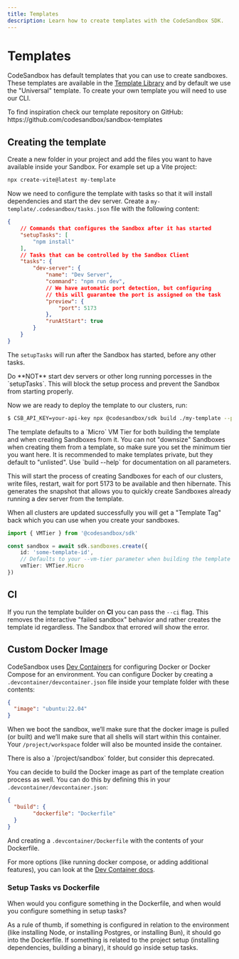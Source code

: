 ```yaml
---
title: Templates
description: Learn how to create templates with the CodeSandbox SDK.
---
```



# Templates

CodeSandbox has default templates that you can use to create sandboxes. These templates are available in the [Template Library](/sdk/template-library) and by default we use the "Universal" template. To create your own template you will need to use our CLI.

<Callout>
To find inspiration check our template repository on GitHub: https://github.com/codesandbox/sandbox-templates
</Callout>

## Creating the template

Create a new folder in your project and add the files you want to have available inside your Sandbox. For example set up a Vite project:

```sh
npx create-vite@latest my-template
```

Now we need to configure the template with tasks so that it will install dependencies and start the dev server. Create a `my-template/.codesandbox/tasks.json` file with the following content:

```json
{
    // Commands that configures the Sandbox after it has started
    "setupTasks": [
        "npm install"
    ],
    // Tasks that can be controlled by the Sandbox Client
    "tasks": {
        "dev-server": {
            "name": "Dev Server",
            "command": "npm run dev",
            // We have automatic port detection, but configuring
            // this will guarantee the port is assigned on the task
            "preview": {
                "port": 5173
            },
            "runAtStart": true
        }
    }
}
```

The `setupTasks` will run after the Sandbox has started, before any other tasks.

<Callout>
Do **NOT** start dev servers or other long running porcesses in the `setupTasks`. This will block the setup process and prevent the Sandbox from starting properly.
</Callout>

Now we are ready to deploy the template to our clusters, run:

```bash
$ CSB_API_KEY=your-api-key npx @codesandbox/sdk build ./my-template --privacy private --vm-tier Nano --vm-build-tier Micro --ports 5173
```

<Callout>
The template defaults to a `Micro` VM Tier for both building the template and when creating Sandboxes from it. You can not "downsize" Sandboxes when creating them from a template, so make sure you set the minimum tier you want here. It is recommended to make templates private, but they default to "unlisted". Use `build --help` for documentation on all parameters.
</Callout>

This will start the process of creating Sandboxes for each of our clusters, write files, restart, wait for port 5173 to be available and then hibernate. This generates the snapshot that allows you to quickly create Sandboxes already running a dev server from the template.

When all clusters are updated successfully you will get a "Template Tag" back which you can use when you create your sandboxes.

```ts
import { VMTier } from '@codesandbox/sdk'

const sandbox = await sdk.sandboxes.create({
    id: 'some-template-id',
    // Defaults to your --vm-tier parameter when building the template
    vmTier: VMTier.Micro
})
```

## CI

If you run the template builder on **CI** you can pass the `--ci` flag. This removes the interactive "failed sandbox" behavior and rather creates the template id regardless. The Sandbox that errored will show the error.

## Custom Docker Image

CodeSandbox uses [Dev Containers](https://containers.dev/) for configuring Docker or Docker Compose for an environment. You can configure Docker by creating a `.devcontainer/devcontainer.json` file inside your template folder with these contents:

```json
{
  "image": "ubuntu:22.04"
}
```

When we boot the sandbox, we’ll make sure that the docker image is pulled (or built) and we’ll make sure that all shells will start within this container. Your `/project/workspace` folder will also be mounted inside the container.

<Callout>
There is also a `/project/sandbox` folder, but consider this deprecated.
</Callout>

You can decide to build the Docker image as part of the template creation process as well. You can do this by defining this in your `.devcontainer/devcontainer.json`:

```json
{
  "build": {
		"dockerfile": "Dockerfile"
  }
}
```

And creating a `.devcontainer/Dockerfile` with the contents of your Dockerfile.

For more options (like running docker compose, or adding additional features), you can look at the [Dev Container docs](https://containers.dev/implementors/json_reference/).

### Setup Tasks vs Dockerfile

When would you configure something in the Dockerfile, and when would you configure something in setup tasks?

As a rule of thumb, if something is configured in relation to the environment (like installing Node, or installing Postgres, or installing Bun), it should go into the Dockerfile. If something is related to the project setup (installing dependencies, building a binary), it should go inside setup tasks.
